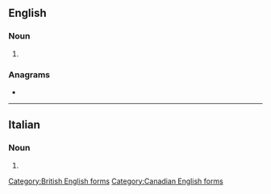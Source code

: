 ==English==

===Noun===
{{en-noun}}

# {{alternative spelling of|microfiber|lang=en}}

[[Category:British English forms]]
[[Category:Canadian English forms]]

===Anagrams===
* {{anagrams|en|microfiber}}

----

==Italian==

===Noun===
{{head|it|noun plural form|g=f}}

# {{plural of|microfibra|lang=it}}